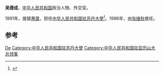 '''吴德成'''，[[中华人民共和国|中华人民共和国]]政治人物、外交官。

1991年，接替[[惠震|惠震]]，担任[[中国驻苏丹大使列表|中华人民共和国驻苏丹大使]]<ref>{{cite web|author=中华人民共和国外交部|title=中国驻苏丹历任大使|url=http://www.mfa.gov.cn/chn/pds/ziliao/wjrw/2167/2169/t9166.htm|publisher=中华人民共和国外交部|accessdate=2012-03-09}}</ref>。1996年，由[[张维秋|张维秋]]接任。

== 参考 ==
{{reflist}}
{{start box}}
{{s-dip}}
{{succession box|[[惠震|惠震]]|[[张维秋|张维秋]]|[[中国驻苏丹大使列表|中华人民共和国驻苏丹大使]]|1991年12月－1996年3月}}
{{succession box|[[孙振华|孙振华]]|[[杜广顺|杜广顺]]|[[中国驻亚历山大总领事列表|中华人民共和国驻亚历山大总领事]]|1988年3月－1991年10月}}
{{end box}}
{{中国政治人物小作品}}

{{Authority control}}
{{DEFAULTSORT:Wu吴}}
[[Category:吴姓|De]]
[[Category:中华人民共和国驻苏丹大使|Category:中华人民共和国驻苏丹大使]]
[[Category:中华人民共和国驻亚历山大总领事|Category:中华人民共和国驻亚历山大总领事]]